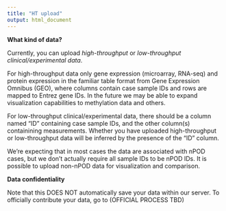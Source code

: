 ```yaml
---
title: "HT upload"
output: html_document
---
```


**What kind of data?**

Currently, you can upload *high-throughput* or *low-throughput clinical/experimental data*. 

For high-throughput data only gene expression (microarray, RNA-seq) and protein expression in the familiar table format from Gene Expression Omnibus (GEO), where columns contain case sample IDs and rows are mapped to Entrez gene IDs. In the future we may be able to expand visualization capabilities to methylation data and others. 

For low-throughput clinical/experimental data, there should be a column named "ID" containing case sample IDs, and the other column(s) containining measurements. Whether you have uploaded high-throughput or low-throughput data will be inferred by the presence of the "ID" column. 

We're expecting that in most cases the data are associated with nPOD cases, but we don't actually require all sample IDs to be nPOD IDs. It is possible to upload non-nPOD data for visualization and comparison. 

**Data confidentiality**

Note that this DOES NOT automatically save your data within our server. To officially contribute your data, go to (OFFICIAL PROCESS TBD)
